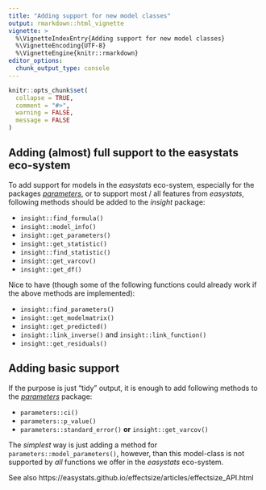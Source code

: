```yaml
---
title: "Adding support for new model classes"
output: rmarkdown::html_vignette
vignette: >
  %\VignetteIndexEntry{Adding support for new model classes}
  %\VignetteEncoding{UTF-8}
  %\VignetteEngine{knitr::rmarkdown}
editor_options:
  chunk_output_type: console
---
```


```r
knitr::opts_chunk$set(
  collapse = TRUE,
  comment = "#>",
  warning = FALSE,
  message = FALSE
)
```

## Adding (almost) full support to the easystats eco-system

To add support for models in the _easystats_ eco-system, especially for the packages [_parameters_](https://easystats.github.io/parameters/), or to support most / all features from _easystats_, following methods should be added to the _insight_ package:

- `insight::find_formula()`
- `insight::model_info()`
- `insight::get_parameters()`
- `insight::get_statistic()`
- `insight::find_statistic()`
- `insight::get_varcov()`
- `insight::get_df()`

Nice to have (though some of the following functions could already work if the above methods are implemented):

- `insight::find_parameters()`
- `insight::get_modelmatrix()`
- `insight::get_predicted()`
- `insight::link_inverse()` and `insight::link_function()`
- `insight::get_residuals()`

## Adding basic support

If the purpose is just "tidy" output, it is enough to add following methods to the [_parameters_](https://easystats.github.io/parameters/) package:

- `parameters::ci()`
- `parameters::p_value()`
- `parameters::standard_error()` **or** `insight::get_varcov()`

The _simplest_ way is just adding a method for `parameters::model_parameters()`, however, than this model-class is not supported by _all_ functions we offer in the _easystats_ eco-system.

See also https://easystats.github.io/effectsize/articles/effectsize_API.html
